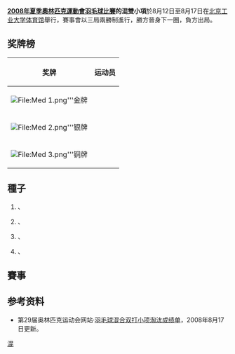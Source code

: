 {{2008年夏季奧林匹克運動會羽毛球比賽}}

'''[[2008年夏季奧林匹克運動會羽毛球比賽|2008年夏季奧林匹克運動會羽毛球比賽]]的混雙小項'''於8月12日至8月17日在[[北京工业大学体育馆|北京工业大学体育馆]]舉行，賽事會以三局兩勝制進行，勝方晉身下一圈，負方出局。

== 奖牌榜 ==
{| class="wikitable" 
!奖牌!!运动员
|-
|bgcolor="gold"|[[File:Med_1.png|File:Med 1.png]]'''金牌
|{{flagIOCathlete|[[李龍大|李龍大]]|KOR|2008年夏季}}<br />{{flagIOCathlete|[[李孝貞_(羽毛球運動員)|李孝貞]]|KOR|2008年夏季}}
|-
|bgcolor="silver"|[[File:Med_2.png|File:Med 2.png]]'''银牌
|{{flagIOCathlete|[[诺瓦·维迪安托|诺瓦·维迪安托]]|INA|2008年夏季}}<br />{{flagIOCathlete|[[利利亚纳·纳西尔|利利亚纳·纳西尔]]|INA|2008年夏季}}
|-
|bgcolor="cc9966"|[[File:Med_3.png|File:Med 3.png]]'''铜牌
|{{flagIOCathlete|[[何汉斌|何汉斌]]|CHN|2008年夏季}}<br />{{flagIOCathlete|[[于洋_(羽毛球运动员)|于洋]]|CHN|2008年夏季}}
|}

== 種子 ==
# {{flagIOCathlete|[[诺瓦·维迪安托|诺瓦·维迪安托]]|INA|2008年夏季}}、{{flagIOCathlete|[[利利亚纳·纳西尔|利利亚纳·纳西尔]]|INA|2008年夏季}}
# {{flagIOCathlete|[[郑波_(羽毛球运动员)|郑波]]|CHN|2008年夏季}}、{{flagIOCathlete|[[高崚|高崚]]|CHN|2008年夏季}}
# {{flagIOCathlete|[[林培雷|林培雷]]|INA|2008年夏季}}、{{flagIOCathlete|[[维塔·玛丽莎|维塔·玛丽莎]]|INA|2008年夏季}}
# {{flagIOCathlete|[[何汉斌|何汉斌]]|CHN|2008年夏季}}、{{flagIOCathlete|[[于洋_(羽毛球运动员)|于洋]]|CHN|2008年夏季}}

== 賽事 ==
 {{16TeamBracket-Compact-Tennis3
| RD1=首圈
| RD2=复赛
| RD3=半决赛
| RD4=決賽

| RD1-seed01=1
| RD1-team01='''{{flagIOCathlete|[[诺瓦·维迪安托|诺瓦·维迪安托]]|INA|2008年夏季}}<br /> {{flagIOCathlete|[[利利亚纳·纳西尔|利利亚纳·纳西尔]]|INA|2008年夏季}}
| RD1-score01-1='''23
| RD1-score01-2='''21
| RD1-score01-3=
| RD1-seed02= 
| RD1-team02={{flagIOCathlete|[[韓相訓|韓相訓]]|KOR|2008年夏季}}<br /> {{flagIOCathlete|[[黃遊美|黃遊美]]|KOR|2008年夏季}}
| RD1-score02-1=21
| RD1-score02-2=19
| RD1-score02-3=

| RD1-seed03=
| RD1-team03='''{{flagIOCathlete|[[戍革·普拉帕卡莫|戍革·普拉帕卡莫]]|THA|2008年夏季}}<br /> {{flagIOCathlete|[[莎拉丽·桑松卡姆|莎拉丽·桑松卡姆]]|THA|2008年夏季}}
| RD1-score03-1='''21
| RD1-score03-2='''21
| RD1-score03-3=
| RD1-seed04= 
| RD1-team04={{flagIOCathlete|[[迈克·贝雷斯|迈克·贝雷斯]]|CAN|2008年夏季}}<br /> {{flagIOCathlete|[[Valérie_Loker|瓦尔·洛克尔]]|CAN|2008年夏季}}
| RD1-score04-1=9
| RD1-score04-2=9
| RD1-score04-3=

| RD1-seed05=4
| RD1-team05='''{{flagIOCathlete|[[何汉斌|何汉斌]]|CHN|2008年夏季}}<br /> {{flagIOCathlete|[[于洋_(羽毛球运动员)|于洋]]|CHN|2008年夏季}}
| RD1-score05-1='''21
| RD1-score05-2='''21
| RD1-score05-3=
| RD1-seed06= 
| RD1-team06={{flagIOCathlete|[[安东尼·克拉克|安东尼·克拉克]]|GBR|2008年夏季}}<br /> {{flagIOCathlete|[[唐娜·凯洛格|唐娜·凯洛格]]|GBR|2008年夏季}}
| RD1-score06-1=15
| RD1-score06-2=8
| RD1-score06-3=

| RD1-seed07= 
| RD1-team07='''{{nowrap|{{flagIOCathlete|[[罗伯特·马特斯亚克|罗伯特·马特斯亚克]]|POL|2008年夏季}}<br /> {{flagIOCathlete|[[娜蒂斯达·科斯蒂乌塞克|娜蒂斯达·科斯蒂乌塞克]]|POL|2008年夏季}}}}
| RD1-score07-1='''21
| RD1-score07-2='''21
| RD1-score07-3=
| RD1-seed08= 
| RD1-team08={{flagIOCathlete|[[乔基·卡皮顿|乔基·卡皮顿]]|SEY|2008年夏季}}<br /> {{flagIOCathlete|[[朱丽叶·阿万|朱丽叶·阿万]]|SEY|2008年夏季}}
| RD1-score08-1=8
| RD1-score08-2=19
| RD1-score08-3=

| RD1-seed09= 
| RD1-team09='''{{flagIOCathlete|[[托马斯·雷伯恩|托马斯·雷伯恩]]|DEN|2008年夏季}}<br /> {{flagIOCathlete|[[卡米拉·吕特·尤尔|卡米拉·吕特·尤尔]]|DEN|2008年夏季}}
| RD1-score09-1='''21
| RD1-score09-2='''21
| RD1-score09-3=
| RD1-seed10= 
| RD1-team10={{nowrap|{{flagIOCathlete|[[亨德利·庫爾尼亞萬·薩帕特拉|亨德利·庫爾尼亞萬·薩帕特拉]]|SIN|2008年夏季}}<br /> {{flagIOCathlete|[[李羽佳|李羽佳]]|SIN|2008年夏季}}}}
| RD1-score10-1=12
| RD1-score10-2=14
| RD1-score10-3=

| RD1-seed11= 
| RD1-team11={{flagIOCathlete|[[克里斯托夫·霍普|克里斯托夫·霍普]]|GER|2008年夏季}}<br /> {{flagIOCathlete|[[比尔吉德·奥维泽尔|比尔吉德·奥维泽尔]]|GER|2008年夏季}}
| RD1-score11-1=12
| RD1-score11-2=12
| RD1-score11-3=
| RD1-seed12=3
| RD1-team12='''{{flagIOCathlete|[[林培雷|林培雷]]|INA|2008年夏季}}<br /> {{flagIOCathlete|[[维塔·玛丽莎|维塔·玛丽莎]]|INA|2008年夏季}}
| RD1-score12-1='''21
| RD1-score12-2='''21
| RD1-score12-3=

| RD1-seed13=
| RD1-team13={{flagIOCathlete|[[Craig_Cooper|克雷格·库珀]]|NZL|2008年夏季}}<br /> {{flagIOCathlete|[[Renee_Flavell|勒妮·弗拉维尔]]|NZL|2008年夏季}}
| RD1-score13-1=12
| RD1-score13-2=11
| RD1-score13-3=
| RD1-seed14= 
| RD1-team14='''{{flagIOCathlete|[[李龍大|李龍大]]|KOR|2008年夏季}}<br /> {{flagIOCathlete|[[李孝貞_(羽毛球運動員)|李孝貞]]|KOR|2008年夏季}}
| RD1-score14-1='''21
| RD1-score14-2='''21
| RD1-score14-3=

| RD1-seed15= 
| RD1-team15='''{{flagIOCathlete|[[内森·罗布森|内森·罗布森]]|GBR|2008年夏季}}<br /> {{flagIOCathlete|[[盖尔·埃姆斯|盖尔·埃姆斯]]|GBR|2008年夏季}}
| RD1-score15-1='''21
| RD1-score15-2=16
| RD1-score15-3='''21
| RD1-seed16=2
| RD1-team16={{flagIOCathlete|[[郑波_(羽毛球运动员)|郑波]]|CHN|2008年夏季}}<br /> {{flagIOCathlete|[[高崚|高崚]]|CHN|2008年夏季}}
| RD1-score16-1=16
| RD1-score16-2='''21
| RD1-score16-3=19
| RD2-seed01=1
| RD2-team01='''{{flagIOCathlete|[[诺瓦·维迪安托|诺瓦·维迪安托]]|INA|2008年夏季}}<br /> {{flagIOCathlete|[[利利亚纳·纳西尔|利利亚纳·纳西尔]]|INA|2008年夏季}}
| RD2-score01-1='''21
| RD2-score01-2='''21
| RD2-score01-3=
| RD2-seed02= 
| RD2-team02={{flagIOCathlete|[[戍革·普拉帕卡莫|戍革·普拉帕卡莫]]|THA|2008年夏季}}<br /> {{flagIOCathlete|[[莎拉丽·桑松卡姆|莎拉丽·桑松卡姆]]|THA|2008年夏季}}
| RD2-score02-1=13
| RD2-score02-2=19
| RD2-score02-3=

| RD2-seed03=4
| RD2-team03='''{{flagIOCathlete|[[何汉斌|何汉斌]]|CHN|2008年夏季}}<br /> {{flagIOCathlete|[[于洋_(羽毛球运动员)|于洋]]|CHN|2008年夏季}}
| RD2-score03-1='''22
| RD2-score03-2='''23
| RD2-score03-3=
| RD2-seed04= 
| RD2-team04={{nowrap|{{flagIOCathlete|[[罗伯特·马特斯亚克|罗伯特·马特斯亚克]]|POL|2008年夏季}}<br /> {{flagIOCathlete|[[娜蒂斯达·科斯蒂乌塞克|娜蒂斯达·科斯蒂乌塞克]]|POL|2008年夏季}}}}
| RD2-score04-1=20
| RD2-score04-2=21
| RD2-score04-3=

| RD2-seed05= 
| RD2-team05={{flagIOCathlete|[[托马斯·雷伯恩|托马斯·雷伯恩]]|DEN|2008年夏季}}<br /> {{flagIOCathlete|[[卡米拉·吕特·尤尔|卡米拉·吕特·尤尔]]|DEN|2008年夏季}}
| RD2-score05-1=17
| RD2-score05-2='''21
| RD2-score05-3=17
| RD2-seed06=3
| RD2-team06='''{{flagIOCathlete|[[林培雷|林培雷]]|INA|2008年夏季}}<br /> {{flagIOCathlete|[[维塔·玛丽莎|维塔·玛丽莎]]|INA|2008年夏季}}
| RD2-score06-1='''21
| RD2-score06-2=15
| RD2-score06-3='''21

| RD2-seed07= 
| RD2-team07='''{{flagIOCathlete|[[李龍大|李龍大]]|KOR|2008年夏季}}<br /> {{flagIOCathlete|[[李孝貞_(羽毛球運動員)|李孝貞]]|KOR|2008年夏季}}
| RD2-score07-1='''21
| RD2-score07-2='''21
| RD2-score07-3=
| RD2-seed08= 
| RD2-team08={{flagIOCathlete|[[内森·罗布森|内森·罗布森]]|GBR|2008年夏季}}<br /> {{flagIOCathlete|[[盖尔·埃姆斯|盖尔·埃姆斯]]|GBR|2008年夏季}}
| RD2-score08-1=19
| RD2-score08-2=12
| RD2-score08-3=

| RD3-seed01=1
| RD3-team01='''{{nowrap|{{flagIOCathlete|[[诺瓦·维迪安托|诺瓦·维迪安托]]|INA|2008年夏季}}<br /> {{flagIOCathlete|[[利利亚纳·纳西尔|利利亚纳·纳西尔]]|INA|2008年夏季}}}}
| RD3-score01-1=15
| RD3-score01-2='''21
| RD3-score01-3='''23
| RD3-seed02=4
| RD3-team02={{flagIOCathlete|[[何汉斌|何汉斌]]|CHN|2008年夏季}}<br /> {{flagIOCathlete|[[于洋_(羽毛球运动员)|于洋]]|CHN|2008年夏季}}
| RD3-score02-1='''21
| RD3-score02-2=11
| RD3-score02-3=21

| RD3-seed03=3
| RD3-team03={{flagIOCathlete|[[林培雷|林培雷]]|INA|2008年夏季}}<br /> {{flagIOCathlete|[[维塔·玛丽莎|维塔·玛丽莎]]|INA|2008年夏季}}
| RD3-score03-1=9
| RD3-score03-2='''21
| RD3-score03-3=17
| RD3-seed04= 
| RD3-team04='''{{flagIOCathlete|[[李龍大|李龍大]]|KOR|2008年夏季}}<br /> {{flagIOCathlete|[[李孝貞_(羽毛球運動員)|李孝貞]]|KOR|2008年夏季}}
| RD3-score04-1='''21
| RD3-score04-2=12
| RD3-score04-3='''21

| RD4-seed01=1
| RD4-team01={{nowrap|{{flagIOCathlete|[[诺瓦·维迪安托|诺瓦·维迪安托]]|INA|2008年夏季}}<br /> {{flagIOCathlete|[[利利亚纳·纳西尔|利利亚纳·纳西尔]]|INA|2008年夏季}}}}
| RD4-score01-1=11
| RD4-score01-2=17
| RD4-score01-3=
| RD4-seed02= 
| RD4-team02='''{{flagIOCathlete|[[李龍大|李龍大]]|KOR|2008年夏季}}<br /> {{flagIOCathlete|[[李孝貞_(羽毛球運動員)|李孝貞]]|KOR|2008年夏季}}
| RD4-score02-1='''21
| RD4-score02-2='''21
| RD4-score02-3=

| 3rd-seed01=4
| 3rd-team01='''{{flagIOCathlete|[[何汉斌|何汉斌]]|CHN|2008年夏季}}<br /> {{flagIOCathlete|[[于洋_(羽毛球运动员)|于洋]]|CHN|2008年夏季}}
| 3rd-score01-1=19
| 3rd-score01-2='''21
| 3rd-score01-3='''23
| 3rd-seed02=3
| 3rd-team02={{flagIOCathlete|[[林培雷|林培雷]]|INA|2008年夏季}}<br /> {{flagIOCathlete|[[维塔·玛丽莎|维塔·玛丽莎]]|INA|2008年夏季}}
| 3rd-score02-1='''21
| 3rd-score02-2=17
| 3rd-score02-3=21
}}

== 参考资料 ==
* 第29届奥林匹克运动会网站·[https://web.archive.org/web/20080813072539/http://results.beijing2008.cn/WRM/CHI/INF/BD/C75/BDX002000.shtml#BDX002101 羽毛球混合双打小项淘汰成绩单]，2008年8月17日更新。

[[Category:2008年夏季奧林匹克運動會羽毛球比賽|混]]